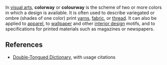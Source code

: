 In [[visual art]]s, '''colorway''' or '''colourway''' is the scheme of two or more colors in which a design is available.  It is often used to describe variegated or ombre (shades of one color) print [[yarn]]s, [[Textile|fabric]], or [[thread]].  It can also be applied to [[apparel]], to [[wallpaper]] and other [[interior design]] motifs, and to specifications for printed materials such as magazines or newspapers.

==References==
* [http://www.doubletongued.org/index.php/dictionary/colorway/ Double-Tongued Dictionary], with usage citations

{{color-stub}}